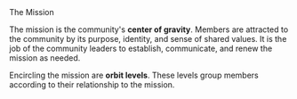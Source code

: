 
<div className="text-xl font-bold">The Mission</div>

The mission is the community's **center of gravity**.
Members are attracted to the community by its purpose, identity, and
sense of shared values.
It is the job of the community leaders
to establish, communicate, and renew the mission as needed.

Encircling the mission are
**orbit levels**. These levels group members according to their relationship to the mission.

